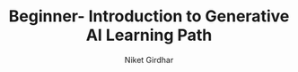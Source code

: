 ---
  title: Beginner- Introduction to Generative AI Learning Path
  By: Google Cloud Skill Boost
  image: /images/certificates/genailearningpath.png
  author: 'Niket Girdhar'
  publishedAt: '2024-11-03'
  skills: ["Artificial Intelligence [AI]", "Generative AI", "Prompt Engineering","Vertex AI"]
  courseLink: https://www.cloudskillsboost.google/paths/118
  credential: https://www.credly.com/badges/c0fbed15-5601-4e6e-9bd3-c817108c8ca1/linked_in_profile
---